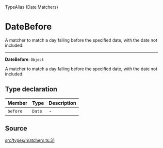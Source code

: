 <SectionTitle>TypeAlias (Date Matchers)</SectionTitle>

# DateBefore

<Description>
A matcher to match a day falling before the specified date, with the date not
included.
</Description>

---

<a id="undefined" name="undefined"></a>

<SignatureMemberIdentifier>**DateBefore**: `Object`</SignatureMemberIdentifier>

A matcher to match a day falling before the specified date, with the date not
included.

## Type declaration

| Member | Type | Description |
| :------ | :------ | :------ |
| `before` | `Date` | - |

## Source

[src/types/matchers.ts:31](https://github.com/gpbl/react-day-picker/blob/next/src/types/matchers.ts#L31)
